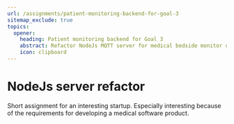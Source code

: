 ```yaml
---
url: /assignments/patient-monitoring-backend-for-goal-3
sitemap_exclude: true
topics:
  opener:
    heading: Patient monitoring backend for Goal 3
    abstract: Refactor NodeJs MQTT server for medical bedside monitor using NodeJs best practices.
    icon: clipboard
---
```

# NodeJs server refactor

Short assignment for an interesting startup. Especially interesting because of
the requirements for developing a medical software product.

